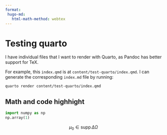 ```yaml
---
format: 
 hugo-md:
   html-math-method: webtex
---
```


\newcommand{\supp}{\mathsf{supp} \,}

# Testing quarto

I have individual files that I want to render with Quarto,
as Pandoc has better support for TeX.

For example, this `index.qmd` is at
`content/test-quarto/index.qmd`.
I can generate the corresponding `index.md` file by running:

```bash
quarto render content/test-quarto/index.qmd
```

## Math and code highhight

```python
import numpy as np
np.array(1)
```

$$
\mu_0 \in \supp \Delta \Omega
$$